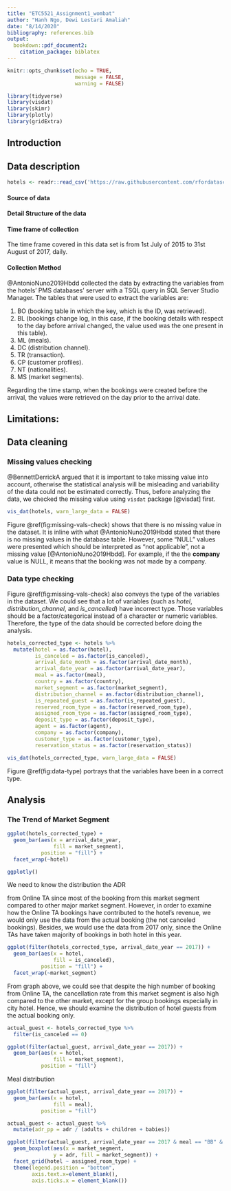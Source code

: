 ```yaml
---
title: "ETC5521_Assignment1_wombat"
author: "Hanh Ngo, Dewi Lestari Amaliah"
date: "8/14/2020"
bibliography: references.bib
output: 
  bookdown::pdf_document2:
    citation_package: biblatex
---
```


```r
knitr::opts_chunk$set(echo = TRUE,
                      message = FALSE,
                      warning = FALSE)
```

```r
library(tidyverse)
library(visdat)
library(skimr)
library(plotly)
library(gridExtra)
```

## Introduction


## Data description

```r
hotels <- readr::read_csv('https://raw.githubusercontent.com/rfordatascience/tidytuesday/master/data/2020/2020-02-11/hotels.csv')
```


#### Source of data


#### Detail Structure of the data


#### Time frame of collection

The time frame covered in this data set is from 1st July of 2015 to 31st August of 2017, daily. 


#### Collection Method

@AntonioNuno2019Hbdd collected the data by extracting the variables from the hotels' PMS databases' server with a TSQL query in SQL Server Studio Manager. The tables that were used to extract the variables are: 

1. BO (booking table in which the key, which is the ID, was retrieved).
2. BL (bookings change log, in this case, if the booking details with respect to the day before arrival changed, the value used was the one present in this table).
3. ML (meals).
4. DC (distribution channel).
5. TR (transaction).
6. CP (customer profiles).
7. NT (nationalities).
8. MS (market segments). 

Regarding the time stamp, when the bookings were created before the arrival, the values were retrieved on the day prior to the arrival date.

## Limitations:


## Data cleaning


### Missing values checking


@BennettDerrickA argued that it is important to take missing value into account, otherwise the statistical analysis will be misleading and variability of the data could not be estimated correctly. Thus, before analyzing the data, we checked the missing value using `visdat` package [@visdat] first. 


```r

vis_dat(hotels, warn_large_data = FALSE)

```

Figure \@ref(fig:missing-vals-check) shows that there is no missing value in the dataset. It is inline with what @AntonioNuno2019Hbdd stated that there is no missing values in the database table. However, some "NULL" values were presented which should be interpreted as "not applicable", not a missing value [@AntonioNuno2019Hbdd]. For example, if the the **company** value is NULL, it means that the booking was not made by a company.  


### Data type checking


Figure \@ref(fig:missing-vals-check) also conveys the type of the variables in the dataset. We could see that a lot of variables (such as *hotel*, *distribution_channel*, and *is_cancelled*) have incorrect type. Those variables should be a factor/categorical instead of a character or numeric variables. Therefore, the type of the data should be corrected before doing the analysis. 

```r
hotels_corrected_type <- hotels %>%
  mutate(hotel = as.factor(hotel),
         is_canceled = as.factor(is_canceled),
         arrival_date_month = as.factor(arrival_date_month),
         arrival_date_year = as.factor(arrival_date_year),
         meal = as.factor(meal),
         country = as.factor(country),
         market_segment = as.factor(market_segment),
         distribution_channel = as.factor(distribution_channel),
         is_repeated_guest = as.factor(is_repeated_guest),
         reserved_room_type = as.factor(reserved_room_type),
         assigned_room_type = as.factor(assigned_room_type),
         deposit_type = as.factor(deposit_type),
         agent = as.factor(agent),
         company = as.factor(company),
         customer_type = as.factor(customer_type),
         reservation_status = as.factor(reservation_status))
```


```r
vis_dat(hotels_corrected_type, warn_large_data = FALSE)
```
Figure \@ref(fig:data-type) portrays that the variables have been in a correct type.


## Analysis


### The Trend of Market Segment

```r

ggplot(hotels_corrected_type) +
  geom_bar(aes(x = arrival_date_year, 
               fill = market_segment), 
           position = "fill") +
  facet_wrap(~hotel)

ggplotly()

```


We need to know the distribution the ADR 


from Online TA since most of the booking from this market segment compared to other major market segment. However, in order to examine how the Online TA bookings have contributed to the hotel's revenue, we would only use the data from the actual booking (the not canceled bookings). Besides, we would use the data from 2017 only, since the Online TAs have taken majority of bookings in both hotel in this year.

```r
ggplot(filter(hotels_corrected_type, arrival_date_year == 2017)) +
  geom_bar(aes(x = hotel,
               fill = is_canceled),
           position = "fill") +
  facet_wrap(~market_segment)
```


From graph above, we could see that despite the high number of booking from Online TA, the cancellation rate from this market segment is also high compared to the other market, except for the group bookings especially in city hotel. Hence, we should examine the distribution of hotel guests from the actual booking only. 


```r
actual_guest <- hotels_corrected_type %>%
  filter(is_canceled == 0)
```

```r
ggplot(filter(actual_guest, arrival_date_year == 2017)) +
  geom_bar(aes(x = hotel, 
               fill = market_segment), 
           position = "fill")
```

Meal distribution

```r
ggplot(filter(actual_guest, arrival_date_year == 2017)) +
  geom_bar(aes(x = hotel,
               fill = meal),
           position = "fill")
```
```r
actual_guest <- actual_guest %>%
  mutate(adr_pp = adr / (adults + children + babies))
```


```r

ggplot(filter(actual_guest, arrival_date_year == 2017 & meal == "BB" & adr != 0)) +
  geom_boxplot(aes(x = market_segment,
               y = adr, fill = market_segment)) +
  facet_grid(hotel ~ assigned_room_type) +
  theme(legend.position = "bottom",
        axis.text.x=element_blank(),
        axis.ticks.x = element_blank())
```






